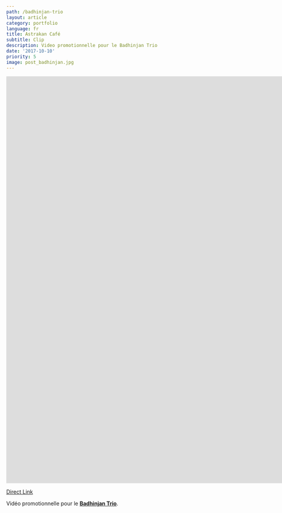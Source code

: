 ```yaml
---
path: /badhinjan-trio
layout: article
category: portfolio
language: fr
title: Astrakan Café
subtitle: Clip
description: Video promotionnelle pour le Badhinjan Trio
date: '2017-10-10'
priority: 5
image: post_badhinjan.jpg
---
```


<iframe
  src="https://www.youtube.com/embed/AyRCXbdHzTE?rel=0"
  frameborder="0"
  allowfullscreen
  width="1920"
  height="1080"
></iframe>

[Direct Link](https://www.youtube.com/watch?v=AyRCXbdHzTE)

Vidéo promotionnelle pour le **[Badhinjan Trio](https://www.facebook.com/BadhinjanTrio/)**.
